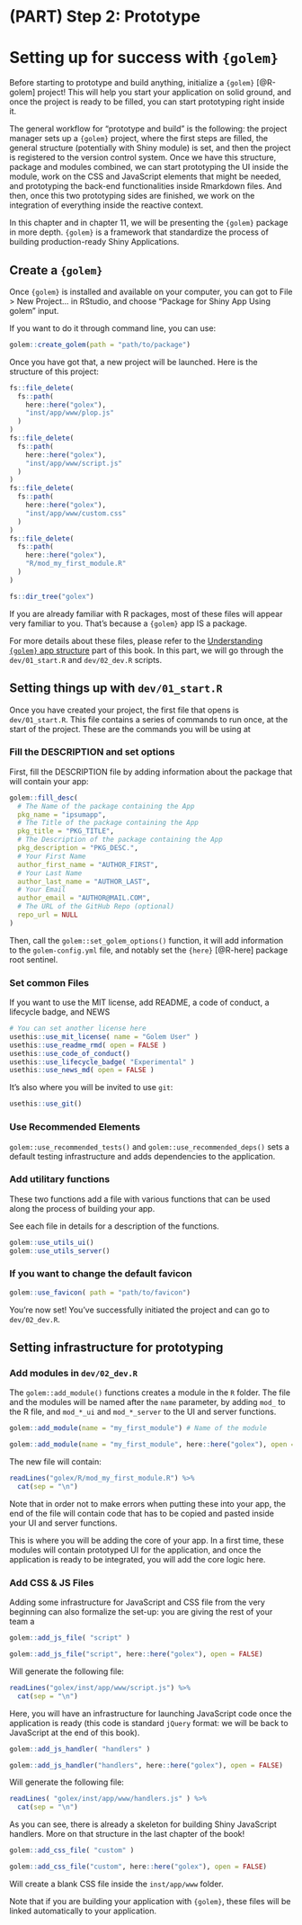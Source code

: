 # (PART) Step 2: Prototype {-}

# Setting up for success with `{golem}`

Before starting to prototype and build anything, initialize a `{golem}` [@R-golem] project! 
This will help you start your application on solid ground, and once the project is ready to be filled, you can start prototyping right inside it.

The general workflow for "prototype and build" is the following: the project manager sets up a `{golem}` project, where the first steps are filled, the general structure (potentially with Shiny module) is set, and then the project is registered to the version control system. 
Once we have this structure, package and modules combined, we can start prototyping the UI inside the module, work on the CSS and JavaScript elements that might be needed, and prototyping the back-end functionalities inside Rmarkdown files. 
And then, once this two prototyping sides are finished, we work on the integration of everything inside the reactive context.

In this chapter and in chapter 11, we will be presenting the `{golem}` package in more depth.
`{golem}` is a framework that standardize the process of building production-ready Shiny Applications. 

## Create a `{golem}`

Once `{golem}` is installed and available on your computer, you can got to File > New Project... in RStudio, and choose "Package for Shiny App Using golem" input. 

If you want to do it through command line, you can use:

```r
golem::create_golem(path = "path/to/package")
```

Once you have got that, a new project will be launched. 
Here is the structure of this project:

```r
fs::file_delete(
  fs::path(
    here::here("golex"), 
    "inst/app/www/plop.js"
  )
)
fs::file_delete(
  fs::path(
    here::here("golex"), 
    "inst/app/www/script.js"
  )
)
fs::file_delete(
  fs::path(
    here::here("golex"), 
    "inst/app/www/custom.css"
  )
)
fs::file_delete(
  fs::path(
    here::here("golex"), 
    "R/mod_my_first_module.R"
  )
)
```


```r
fs::dir_tree("golex")
```

If you are already familiar with R packages, most of these files will appear very familiar to you. 
That's because a `{golem}` app IS a package.

For more details about these files, please refer to the [Understanding `{golem}` app structure]() part of this book. 
In this part, we will go through the `dev/01_start.R` and `dev/02_dev.R` scripts.

## Setting things up with `dev/01_start.R`

Once you have created your project, the first file that opens is `dev/01_start.R`. 
This file contains a series of commands to run once, at the start of the project. 
These are the commands you will be using at 

### Fill the DESCRIPTION and set options

First, fill the DESCRIPTION file by adding information about the package that will contain your app:

```r
golem::fill_desc(
  # The Name of the package containing the App 
  pkg_name = "ipsumapp", 
  # The Title of the package containing the App 
  pkg_title = "PKG_TITLE", 
  # The Description of the package containing the App 
  pkg_description = "PKG_DESC.", 
  # Your First Name
  author_first_name = "AUTHOR_FIRST", 
  # Your Last Name
  author_last_name = "AUTHOR_LAST", 
  # Your Email
  author_email = "AUTHOR@MAIL.COM", 
  # The URL of the GitHub Repo (optional) 
  repo_url = NULL 
)   
```

Then, call the `golem::set_golem_options()` function, it will add information to the `golem-config.yml` file, and notably set the `{here}` [@R-here] package root sentinel. 

### Set common Files 

If you want to use the MIT license, add README, a code of conduct, a lifecycle badge, and NEWS

```r
# You can set another license here
usethis::use_mit_license( name = "Golem User" )  
usethis::use_readme_rmd( open = FALSE )
usethis::use_code_of_conduct()
usethis::use_lifecycle_badge( "Experimental" )
usethis::use_news_md( open = FALSE )
```

It's also where you will be invited to use `git`:

```r
usethis::use_git()
```


### Use Recommended Elements

`golem::use_recommended_tests()` and `golem::use_recommended_deps()` sets a default testing infrastructure and adds dependencies to the application. 

### Add utilitary functions

These two functions add a file with various functions that can be used along the process of building your app.

See each file in details for a description of the functions.

```r
golem::use_utils_ui()
golem::use_utils_server()
```

### If you want to change the default favicon

```r
golem::use_favicon( path = "path/to/favicon")
```

You're now set! 
You've successfully initiated the project and can go to `dev/02_dev.R`.

## Setting infrastructure for prototyping 

### Add modules in `dev/02_dev.R`

The `golem::add_module()` functions creates a module in the `R` folder. 
The file and the modules will be named after the `name` parameter, by adding `mod_` to the R file, and `mod_*_ui` and `mod_*_server` to the UI and server functions.

```r
golem::add_module(name = "my_first_module") # Name of the module
```

```r
golem::add_module(name = "my_first_module", here::here("golex"), open = FALSE) 
```
 
The new file will contain:

```r
readLines("golex/R/mod_my_first_module.R") %>% 
  cat(sep = "\n")
```

Note that in order not to make errors when putting these into your app, the end of the file will contain code that has to be copied and pasted inside your UI and server functions. 

This is where you will be adding the core of your app. 
In a first time, these modules will contain prototyped UI for the application, and once the application is ready to be integrated, you will add the core logic here.

### Add CSS & JS Files

Adding some infrastructure for JavaScript and CSS file from the very beginning can also formalize the set-up: you are giving the rest of your team a 

```r
golem::add_js_file( "script" )
```


```r
golem::add_js_file("script", here::here("golex"), open = FALSE)
```

Will generate the following file:

```r
readLines("golex/inst/app/www/script.js") %>% 
  cat(sep = "\n")
```

Here, you will have an infrastructure for launching JavaScript code once the application is ready (this code is standard `jQuery` format: we will be back to JavaScript at the end of this book).

```r
golem::add_js_handler( "handlers" )
```

```r
golem::add_js_handler("handlers", here::here("golex"), open = FALSE)
```

Will generate the following file:

```r
readLines( "golex/inst/app/www/handlers.js" ) %>% 
  cat(sep = "\n")
```

As you can see, there is already a skeleton for building Shiny JavaScript handlers. 
More on that structure in the last chapter of the book!

```r
golem::add_css_file( "custom" )
```

```r
golem::add_css_file("custom", here::here("golex"), open = FALSE)
```

Will create a blank CSS file inside the `inst/app/www` folder.

Note that if you are building your application with `{golem}`, these files will be linked automatically to your application. 
